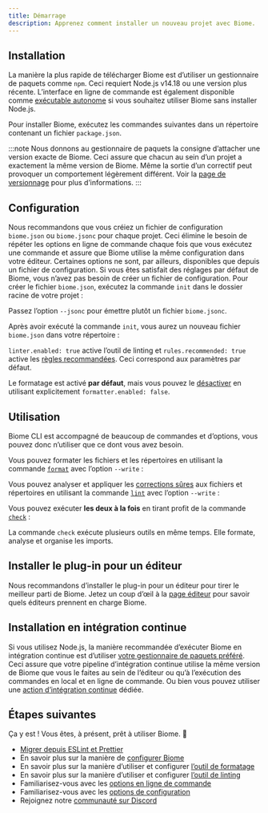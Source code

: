```yaml
---
title: Démarrage
description: Apprenez comment installer un nouveau projet avec Biome.
---
```



## Installation

La manière la plus rapide de télécharger Biome est d’utiliser un gestionnaire de paquets comme `npm`.
Ceci requiert Node.js v14.18 ou une version plus récente.
L’interface en ligne de commande est également disponible comme [exécutable autonome](/fr/guides/manual-installation) si vous souhaitez utiliser Biome sans installer Node.js.

Pour installer Biome, exécutez les commandes suivantes dans un répertoire contenant un fichier `package.json`.

<PackageManagerCommand
  npm="install --save-dev --save-exact @biomejs/biome"
  pnpm="add --save-dev --save-exact @biomejs/biome"
  yarn="add --dev --exact @biomejs/biome"
  bun="add --dev --exact @biomejs/biome"
  deno="add --dev npm:@biomejs/biome"
/>

:::note
Nous donnons au gestionnaire de paquets la consigne d’attacher une version exacte de Biome.
Ceci assure que chacun au sein d’un projet a exactement la même version de Biome.
Même la sortie d’un correctif peut provoquer un comportement légèrement différent.
Voir la [page de versionnage](/fr/internals/versioning/) pour plus d’informations.
:::

## Configuration

Nous recommandons que vous créiez un fichier de configuration `biome.json` ou `biome.jsonc` pour chaque projet.
Ceci élimine le besoin de répéter les options en ligne de commande chaque fois que vous exécutez une commande
et assure que Biome utilise la même configuration dans votre éditeur.
Certaines options ne sont, par ailleurs, disponibles que depuis un fichier de configuration.
Si vous êtes satisfait des réglages par défaut de Biome, vous n’avez pas besoin de créer un fichier de configuration.
Pour créer le fichier `biome.json`, exécutez la commande `init` dans le dossier racine de votre projet&nbsp;:

<PackageManagerBiomeCommand command="init"/>

Passez l’option `--jsonc` pour émettre plutôt un fichier `biome.jsonc`.

Après avoir exécuté la commande `init`, vous aurez un nouveau fichier `biome.json` dans votre répertoire&nbsp;:

<DefaultConfiguration/>

`linter.enabled: true` active l’outil de linting et `rules.recommended: true` active les [règles recommandées](/fr/linter/rules/).
Ceci correspond aux paramètres par défaut.

Le formatage est activé **par défaut**, mais vous pouvez le [désactiver](/fr/reference/configuration/#formatterenabled) en utilisant explicitement `formatter.enabled: false`.

## Utilisation

Biome CLI est accompagné de beaucoup de commandes et d’options, vous pouvez donc n’utiliser que ce dont vous avez besoin.

Vous pouvez formater les fichiers et les répertoires en utilisant la commande [`format`](/fr/reference/cli#biome-format) avec l’option `--write`&nbsp;:

<PackageManagerBiomeCommand command="format --write <files>"/>

Vous pouvez analyser et appliquer les [corrections sûres](/fr/linter#safe-fixes) aux fichiers et répertoires en utilisant la commande [`lint`](/fr/reference/cli#biome-lint) avec l’option `--write`&nbsp;:

<PackageManagerBiomeCommand command="lint --write <files>"/>

Vous pouvez exécuter **les deux à la fois** en tirant profit de la commande [`check`](/fr/reference/cli#biome-check)&nbsp;:

<PackageManagerBiomeCommand command="check --write <files>"/>

La commande `check` exécute plusieurs outils en même temps.
Elle formate, analyse et organise les imports.

## Installer le plug-in pour un éditeur

Nous recommandons d’installer le plug-in pour un éditeur pour tirer le meilleur parti de Biome.
Jetez un coup d’œil à la [page éditeur](/fr/guides/editors/first-party-extensions) pour savoir quels éditeurs prennent en charge Biome.

## Installation en intégration continue

Si vous utilisez Node.js, la manière recommandée d’exécuter Biome en intégration continue est d’utiliser [votre gestionnaire de paquets préféré](/fr/guides/getting-started#installation).
Ceci assure que votre pipeline d’intégration continue utilise la même version de Biome que vous le faites au sein de l’éditeur ou qu’à l’exécution des commandes en local et en ligne de commande.
Ou bien vous pouvez utiliser une [action d’intégration continue](/fr/recipes/continuous-integration) dédiée.

## Étapes suivantes

Ça y est&nbsp;! Vous êtes, à présent, prêt à utiliser Biome. 🥳

- [Migrer depuis ESLint et Prettier](/fr/guides/migrate-eslint-prettier)
- En savoir plus sur la manière de [configurer Biome](/fr/guides/configure-biome)
- En savoir plus sur la manière d’utiliser et configurer [l’outil de formatage](/fr/formatter)
- En savoir plus sur la manière d’utiliser et configurer [l’outil de linting](/fr/linter)
- Familiarisez-vous avec les [options en ligne de commande](/fr/reference/cli)
- Familiarisez-vous avec les [options de configuration](/fr/reference/configuration)
- Rejoignez notre [communauté sur Discord](https://biomejs.dev/chat)

